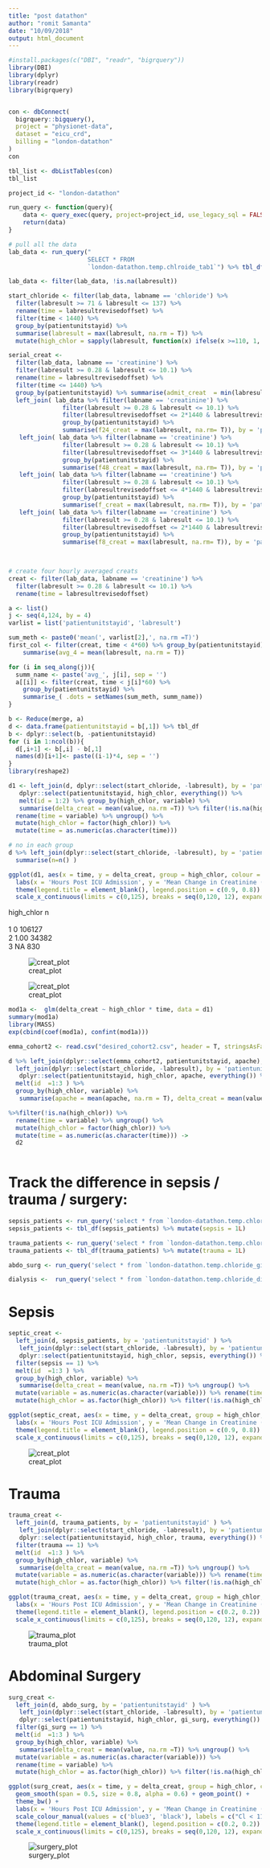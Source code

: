 ```yaml
---
title: "post datathon"
author: "romit Samanta"
date: "10/09/2018"
output: html_document
---
```


```r
#install.packages(c("DBI", "readr", "bigrquery"))
library(DBI)
library(dplyr)
library(readr)
library(bigrquery)


con <- dbConnect(
  bigrquery::bigquery(),
  project = "physionet-data",
  dataset = "eicu_crd",
  billing = "london-datathon"
)
con 

tbl_list <- dbListTables(con)
tbl_list

project_id <- "london-datathon"

run_query <- function(query){
    data <- query_exec(query, project=project_id, use_legacy_sql = FALSE, max_pages = Inf)
    return(data)
}
```

```r
# pull all the data
lab_data <- run_query("
                      SELECT * FROM 
                      `london-datathon.temp.chlroide_tab1`") %>% tbl_df()

lab_data <- filter(lab_data, !is.na(labresult))
```


```r
start_chloride <- filter(lab_data, labname == 'chloride') %>% 
  filter(labresult >= 71 & labresult <= 137) %>% 
  rename(time = labresultrevisedoffset) %>% 
  filter(time < 1440) %>% 
  group_by(patientunitstayid) %>% 
  summarise(labresult = max(labresult, na.rm = T)) %>% 
  mutate(high_chlor = sapply(labresult, function(x) ifelse(x >=110, 1, 0))) 

serial_creat <- 
  filter(lab_data, labname == 'creatinine') %>% 
  filter(labresult >= 0.28 & labresult <= 10.1) %>% 
  rename(time = labresultrevisedoffset) %>% 
  filter(time <= 1440) %>% 
  group_by(patientunitstayid) %>% summarise(admit_creat  = min(labresult, na.rm = T)) %>% 
  left_join( lab_data %>% filter(labname == 'creatinine') %>% 
               filter(labresult >= 0.28 & labresult <= 10.1) %>% 
               filter(labresultrevisedoffset <= 2*1440 & labresultrevisedoffset > 1440) %>% 
               group_by(patientunitstayid) %>% 
               summarise(f24_creat = max(labresult, na.rm= T)), by = 'patientunitstayid' ) %>% 
   left_join( lab_data %>% filter(labname == 'creatinine') %>% 
               filter(labresult >= 0.28 & labresult <= 10.1) %>% 
               filter(labresultrevisedoffset <= 3*1440 & labresultrevisedoffset > 2*1440) %>% 
               group_by(patientunitstayid) %>% 
               summarise(f48_creat = max(labresult, na.rm= T)), by = 'patientunitstayid' ) %>% 
   left_join( lab_data %>% filter(labname == 'creatinine') %>% 
               filter(labresult >= 0.28 & labresult <= 10.1) %>% 
               filter(labresultrevisedoffset <= 4*1440 & labresultrevisedoffset > 3*1440) %>% 
               group_by(patientunitstayid) %>% 
               summarise(f_creat = max(labresult, na.rm= T)), by = 'patientunitstayid' ) %>% 
   left_join( lab_data %>% filter(labname == 'creatinine') %>% 
               filter(labresult >= 0.28 & labresult <= 10.1) %>% 
               filter(labresultrevisedoffset <= 2*1440 & labresultrevisedoffset > 1440) %>% 
               group_by(patientunitstayid) %>% 
               summarise(f8_creat = max(labresult, na.rm= T)), by = 'patientunitstayid' )
    


# create four hourly averaged creats
creat <- filter(lab_data, labname == 'creatinine') %>% 
  filter(labresult >= 0.28 & labresult <= 10.1) %>% 
  rename(time = labresultrevisedoffset)

a <- list()
j <- seq(4,124, by = 4)
varlist = list('patientunitstayid', 'labresult')

sum_meth <- paste0('mean(', varlist[2],', na.rm =T)')
first_col <- filter(creat, time < 4*60) %>% group_by(patientunitstayid) %>% 
    summarise(avg_4 = mean(labresult, na.rm = T))

for (i in seq_along(j)){
  summ_name <- paste('avg_', j[i], sep = '')
  a[[i]] <- filter(creat, time < j[i]*60) %>% 
    group_by(patientunitstayid) %>% 
    summarise_( .dots = setNames(sum_meth, summ_name)) 
}

b <- Reduce(merge, a)
d <- data.frame(patientunitstayid = b[,1]) %>% tbl_df
b <- dplyr::select(b, -patientunitstayid)
for (i in 1:ncol(b)){
  d[,i+1] <- b[,i] - b[,1]
  names(d)[i+1]<- paste((i-1)*4, sep = '')
}
library(reshape2)

d1 <- left_join(d, dplyr::select(start_chloride, -labresult), by = 'patientunitstayid') %>% 
   dplyr::select(patientunitstayid, high_chlor, everything()) %>% 
   melt(id = 1:2) %>% group_by(high_chlor, variable) %>% 
   summarise(delta_creat = mean(value, na.rm =T)) %>% filter(!is.na(high_chlor)) %>% 
  rename(time = variable) %>% ungroup() %>% 
  mutate(high_chlor = factor(high_chlor)) %>% 
  mutate(time = as.numeric(as.character(time)))

# no in each group
d %>% left_join(dplyr::select(start_chloride, -labresult), by = 'patientunitstayid')  %>% group_by(high_chlor) %>% 
  summarise(n=n() )

ggplot(d1, aes(x = time, y = delta_creat, group = high_chlor, colour = high_chlor) ) + geom_smooth(span = 0.5, size = 0.8, alpha = 0.6) + geom_point() + theme_bw() + 
  labs(x = 'Hours Post ICU Admission', y = 'Mean Change in Creatinine (mg/dl)') + scale_colour_manual(values = c('blue3', 'black'), labels = c("Cl < 110 mmol/L", "Cl ≥ 110 mmol/L")) +
  theme(legend.title = element_blank(), legend.position = c(0.9, 0.8)) +
  scale_x_continuous(limits = c(0,125), breaks = seq(0,120, 12), expand = c(0,0)) 
```

high_chlor      n  
       <dbl>  <int>  
1       0    106127  
2       1.00  34382  
3      NA       830  



![creat_plot](https://github.com/EmmaRocheteau/datathon/blob/master/img/Delta_Creatinine.png)

![creat_plot](https://github.com/EmmaRocheteau/datathon/blob/master/img/delta_creat_120hr.png)


```r
mod1a <-  glm(delta_creat ~ high_chlor * time, data = d1)
summary(mod1a)
library(MASS)
exp(cbind(coef(mod1a), confint(mod1a)))

emma_cohort2 <- read.csv("desired_cohort2.csv", header = T, stringsAsFactors = F) %>% tbl_df() %>% rename(patientunitstayid = patient_id)

d %>% left_join(dplyr::select(emma_cohort2, patientunitstayid, apache), by = 'patientunitstayid') %>% 
  left_join(dplyr::select(start_chloride, -labresult), by = 'patientunitstayid') %>% 
   dplyr::select(patientunitstayid, high_chlor, apache, everything()) %>% 
  melt(id  =1:3 ) %>% 
  group_by(high_chlor, variable) %>% 
   summarise(apache = mean(apache, na.rm = T), delta_creat = mean(value, na.rm =T))

%>%filter(!is.na(high_chlor)) %>% 
  rename(time = variable) %>% ungroup() %>% 
  mutate(high_chlor = factor(high_chlor)) %>% 
  mutate(time = as.numeric(as.character(time))) -> 
  d2
  
```

# Track the difference in sepsis / trauma / surgery:

```r
sepsis_patients <- run_query('select * from `london-datathon.temp.chloride_septic_pats`') 
sepsis_patients <- tbl_df(sepsis_patients) %>% mutate(sepsis = 1L)

trauma_patients <- run_query('select * from `london-datathon.temp.chloride_trauma_pats`') 
trauma_patients <- tbl_df(trauma_patients) %>% mutate(trauma = 1L)

abdo_surg <- run_query('select * from `london-datathon.temp.chloride_gi_surg_pats`') %>% tbl_df()  %>% mutate(gi_surg = 1L)

dialysis <-  run_query('select * from `london-datathon.temp.chloride_dialysis`') %>% tbl_df() %>% mutate(RRT = 1L)
```

# Sepsis

```r
septic_creat <- 
  left_join(d, sepsis_patients, by = 'patientunitstayid' ) %>% 
   left_join(dplyr::select(start_chloride, -labresult), by = 'patientunitstayid') %>% 
   dplyr::select(patientunitstayid, high_chlor, sepsis, everything()) %>% 
  filter(sepsis == 1) %>% 
  melt(id  =1:3 ) %>% 
  group_by(high_chlor, variable) %>% 
   summarise(delta_creat = mean(value, na.rm =T)) %>% ungroup() %>% 
  mutate(variable = as.numeric(as.character(variable))) %>% rename(time = variable) %>% 
  mutate(high_chlor = as.factor(high_chlor)) %>% filter(!is.na(high_chlor))

ggplot(septic_creat, aes(x = time, y = delta_creat, group = high_chlor, colour = high_chlor) ) + geom_smooth(span = 0.5, size = 0.8, alpha = 0.6) + geom_point() + theme_bw() + 
  labs(x = 'Hours Post ICU Admission', y = 'Mean Change in Creatinine (mg/dl)') + scale_colour_manual(values = c('blue3', 'black'), labels = c("Cl < 110 mmol/L", "Cl ≥ 110 mmol/L")) +
  theme(legend.title = element_blank(), legend.position = c(0.9, 0.8)) +
  scale_x_continuous(limits = c(0,125), breaks = seq(0,120, 12), expand = c(0,0)) 
```

![creat_plot](https://github.com/EmmaRocheteau/datathon/blob/master/img/septic_delta_creat_120hr.png)

# Trauma

```r
trauma_creat <- 
  left_join(d, trauma_patients, by = 'patientunitstayid' ) %>% 
   left_join(dplyr::select(start_chloride, -labresult), by = 'patientunitstayid') %>% 
   dplyr::select(patientunitstayid, high_chlor, trauma, everything()) %>% 
  filter(trauma == 1) %>% 
  melt(id  =1:3 ) %>% 
  group_by(high_chlor, variable) %>% 
   summarise(delta_creat = mean(value, na.rm =T)) %>% ungroup() %>% 
  mutate(variable = as.numeric(as.character(variable))) %>% rename(time = variable) %>% 
  mutate(high_chlor = as.factor(high_chlor)) %>% filter(!is.na(high_chlor))

ggplot(trauma_creat, aes(x = time, y = delta_creat, group = high_chlor, colour = high_chlor) ) + geom_smooth(span = 0.5, size = 0.8, alpha = 0.6) + geom_point() + theme_bw() + 
  labs(x = 'Hours Post ICU Admission', y = 'Mean Change in Creatinine (mg/dl)') + scale_colour_manual(values = c('blue3', 'black'), labels = c("Cl < 110 mmol/L", "Cl ≥ 110 mmol/L")) +
  theme(legend.title = element_blank(), legend.position = c(0.2, 0.2)) +
  scale_x_continuous(limits = c(0,125), breaks = seq(0,120, 12), expand = c(0,0)) 
```

![trauma_plot](https://github.com/EmmaRocheteau/datathon/blob/master/img/trauma_delta_creat_120hr.png)


# Abdominal Surgery

```r
surg_creat <- 
  left_join(d, abdo_surg, by = 'patientunitstayid' ) %>% 
   left_join(dplyr::select(start_chloride, -labresult), by = 'patientunitstayid') %>% 
   dplyr::select(patientunitstayid, high_chlor, gi_surg, everything()) %>% 
  filter(gi_surg == 1) %>% 
  melt(id  =1:3 ) %>% 
  group_by(high_chlor, variable) %>% 
   summarise(delta_creat = mean(value, na.rm =T)) %>% ungroup() %>% 
  mutate(variable = as.numeric(as.character(variable))) %>% 
  rename(time = variable) %>% 
  mutate(high_chlor = as.factor(high_chlor)) %>% filter(!is.na(high_chlor))

ggplot(surg_creat, aes(x = time, y = delta_creat, group = high_chlor, colour = high_chlor) ) + 
  geom_smooth(span = 0.5, size = 0.8, alpha = 0.6) + geom_point() +
  theme_bw() + 
  labs(x = 'Hours Post ICU Admission', y = 'Mean Change in Creatinine (mg/dl)') + 
  scale_colour_manual(values = c('blue3', 'black'), labels = c("Cl < 110 mmol/L", "Cl ≥ 110 mmol/L")) +
  theme(legend.title = element_blank(), legend.position = c(0.2, 0.2)) +
  scale_x_continuous(limits = c(0,125), breaks = seq(0,120, 12), expand = c(0,0)) 
```

![surgery_plot](https://github.com/EmmaRocheteau/datathon/blob/master/img/gi_surg_delta_creat_120hr.png)
